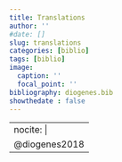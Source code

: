```yaml
---
title: Translations
author: ''
#date: []
slug: translations
categories: [biblio]
tags: [biblio]
image:
  caption: ''
  focal_point: ''
bibliography: diogenes.bib
showthedate : false
---
```


---
nocite: | 
  @diogenes2018
---